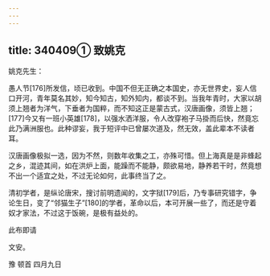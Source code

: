 ```yaml
---
---
---
```

title: 340409① 致姚克
---




姚克先生：

愚人节[176]所发信，顷已收到。中国不但无正确之本国史，亦无世界史，妄人信口开河，青年莫名其妙，知今知古，知外知内，都谈不到。当我年青时，大家以胡须上翘者为洋气，下垂者为国粹，而不知这正是蒙古式，汉唐画像，须皆上翘；[177]今又有一班小英雄[178]，以强水洒洋服，令人改穿袍子马掛而后快，然竟忘此乃满洲服也。此种谬妄，我于短评中已曾屡次道及，然无效，盖此辈本不读者耳。

汉唐画像极拟一选，因为不然，则数年收集之工，亦殊可惜。但上海真是是非蜂起之乡，混迹其间，如在洪炉上面，能躁而不能静，颇欲易地，静养若干时，然竟想不出一个适宜之处，不过无论如何，此事终当了之。

清初学者，是纵论唐宋，搜讨前明遗闻的，文字狱[179]后，乃专事研究错字，争论生日，变了“邻猫生子”[180]的学者，革命以后，本可开展一些了，而还是守着奴才家法，不过这于饭碗，是极有益处的。

此布即请

文安。

豫 顿首 四月九日